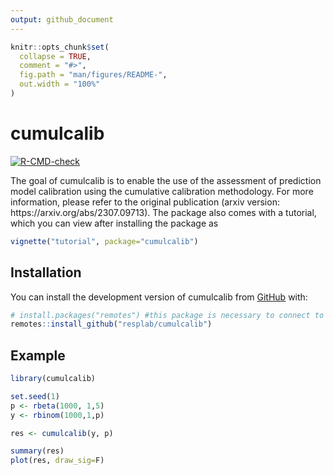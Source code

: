 ```yaml
---
output: github_document
---
```


<!-- README.md is generated from README.Rmd. Please edit that file -->

```r
knitr::opts_chunk$set(
  collapse = TRUE,
  comment = "#>",
  fig.path = "man/figures/README-",
  out.width = "100%"
)
```

# cumulcalib

<!-- badges: start -->
[![R-CMD-check](https://github.com/msadatsafavi/cumulcalib/actions/workflows/R-CMD-check.yaml/badge.svg)](https://github.com/msadatsafavi/cumulcalib/actions/workflows/R-CMD-check.yaml)
<!-- badges: end -->

The goal of cumulcalib is to enable the use of the assessment of prediction model calibration using the cumulative calibration methodology. For more information, please refer to the original publication (arxiv version: https://arxiv.org/abs/2307.09713). The package also comes with a tutorial, which you can view after installing the package as

``` r
vignette("tutorial", package="cumulcalib")
```


## Installation

You can install the development version of cumulcalib from [GitHub](https://github.com/) with:

``` r
# install.packages("remotes") #this package is necessary to connect to github
remotes::install_github("resplab/cumulcalib")
```

## Example

```r
library(cumulcalib)

set.seed(1)
p <- rbeta(1000, 1,5)
y <- rbinom(1000,1,p)

res <- cumulcalib(y, p)

summary(res)
plot(res, draw_sig=F)
```

